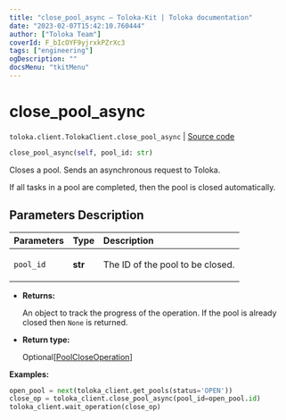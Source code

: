 ```yaml
---
title: "close_pool_async — Toloka-Kit | Toloka documentation"
date: "2023-02-07T15:42:10.760444"
author: ["Toloka Team"]
coverId: F_bIcOYF9yjrxkPZrXc3
tags: ["engineering"]
ogDescription: ""
docsMenu: "tkitMenu"
---
```


# close_pool_async
`toloka.client.TolokaClient.close_pool_async` | [Source code](https://github.com/Toloka/toloka-kit/blob/v1.1.3/src/client/__init__.py#L1355)

```python
close_pool_async(self, pool_id: str)
```

Closes a pool. Sends an asynchronous request to Toloka.

If all tasks in a pool are completed, then the pool is closed automatically.

## Parameters Description

| Parameters | Type | Description |
| :----------| :----| :-----------|
`pool_id`|**str**|<p>The ID of the pool to be closed.</p>

* **Returns:**

  An object to track the progress of the operation. If the pool is already closed then `None` is returned.

* **Return type:**

  Optional\[[PoolCloseOperation](/docs/toloka-kit/reference/toloka.client.operations.PoolCloseOperation)\]

**Examples:**

```python
open_pool = next(toloka_client.get_pools(status='OPEN'))
close_op = toloka_client.close_pool_async(pool_id=open_pool.id)
toloka_client.wait_operation(close_op)
```

